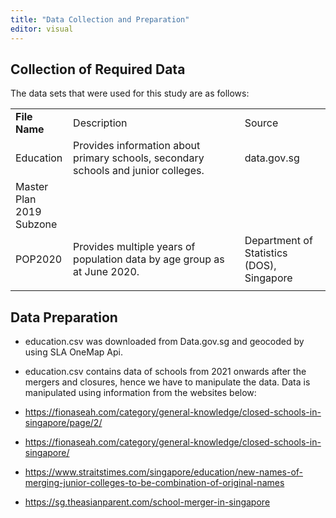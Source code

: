 ```yaml
---
title: "Data Collection and Preparation"
editor: visual
---
```


## Collection of Required Data

The data sets that were used for this study are as follows:

|                           |                                                                                    |                                           |
|---------------------------|------------------------------------------------------------------------------------|-------------------------------------------|
| **File Name**             | Description                                                                        | Source                                    |
| Education 	                | Provides information about primary schools, secondary schools and junior colleges. | data.gov.sg                               |
| Master Plan 2019 Subzone  |                                                                                    |                                           |
| POP2020 	                  | Provides multiple years of population data by age group as at June 2020.           | Department of Statistics (DOS), Singapore |
|                           |                                                                                    |                                           |

## Data Preparation

-   education.csv was downloaded from Data.gov.sg and geocoded by using SLA OneMap Api.

-   education.csv contains data of schools from 2021 onwards after the mergers and closures, hence we have to manipulate the data. Data is manipulated using information from the websites below:\

-   <https://fionaseah.com/category/general-knowledge/closed-schools-in-singapore/page/2/> 

-   <https://fionaseah.com/category/general-knowledge/closed-schools-in-singapore/> 

-   <https://www.straitstimes.com/singapore/education/new-names-of-merging-junior-colleges-to-be-combination-of-original-names>

-   <https://sg.theasianparent.com/school-merger-in-singapore>
